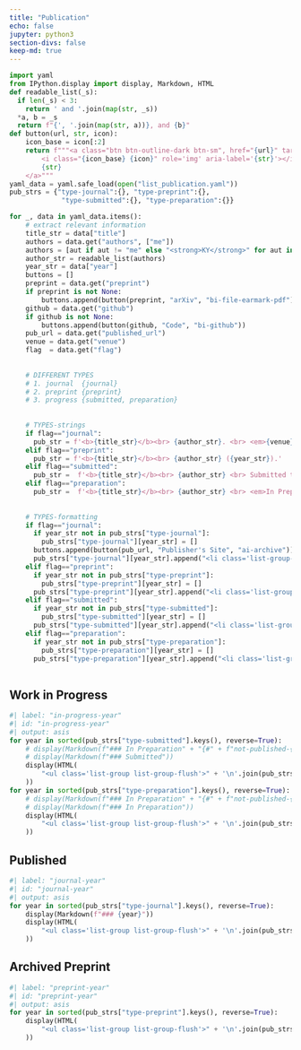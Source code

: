 ```yaml
---
title: "Publication"
echo: false
jupyter: python3
section-divs: false
keep-md: true
---
```


<!-- # flags -->
<!-- #   - journal   : Peer-Reviewed Articles -->
<!-- #   - preprint  : preprints (not published) -->
<!-- #   - progress  : in-progress / submitted & preparation -->
<!-- #       - submitted   : work in progress -->
<!-- #       - preparation : in preparation -->

```python
import yaml
from IPython.display import display, Markdown, HTML
def readable_list(_s):
  if len(_s) < 3:
    return ' and '.join(map(str, _s))
  *a, b = _s
  return f"{', '.join(map(str, a))}, and {b}"
def button(url, str, icon):
    icon_base = icon[:2]
    return f"""<a class="btn btn-outline-dark btn-sm", href="{url}" target="_blank" rel="noopener noreferrer">
        <i class="{icon_base} {icon}" role='img' aria-label='{str}'></i>
        {str}
    </a>"""
yaml_data = yaml.safe_load(open("list_publication.yaml"))
pub_strs = {"type-journal":{}, "type-preprint":{}, 
             "type-submitted":{}, "type-preparation":{}}

for _, data in yaml_data.items():
    # extract relevant information
    title_str = data["title"]
    authors = data.get("authors", ["me"])
    authors = [aut if aut != "me" else "<strong>KY</strong>" for aut in authors]
    author_str = readable_list(authors)
    year_str = data["year"]
    buttons = []
    preprint = data.get("preprint")
    if preprint is not None:
        buttons.append(button(preprint, "arXiv", "bi-file-earmark-pdf"))
    github = data.get("github")
    if github is not None:
        buttons.append(button(github, "Code", "bi-github"))
    pub_url = data.get("published_url")
    venue = data.get("venue")
    flag  = data.get("flag")
    
    
    # DIFFERENT TYPES
    # 1. journal  {journal}
    # 2. preprint {preprint}
    # 3. progress {submitted, preparation}
    
    
    # TYPES-strings
    if flag=="journal":
      pub_str = f'<b>{title_str}</b><br> {author_str}. <br> <em>{venue}</em> ({year_str}).'
    elif flag=="preprint":
      pub_str = f'<b>{title_str}</b><br> {author_str} ({year_str}).'
    elif flag=="submitted":
      pub_str =  f'<b>{title_str}</b><br> {author_str} <br> Submitted to <em>{venue}</em>.'
    elif flag=="preparation":
      pub_str =  f'<b>{title_str}</b><br> {author_str} <br> <em>In Preparation.</em>'
      
      
    # TYPES-formatting
    if flag=="journal":
      if year_str not in pub_strs["type-journal"]:
        pub_strs["type-journal"][year_str] = []
      buttons.append(button(pub_url, "Publisher's Site", "ai-archive"))
      pub_strs["type-journal"][year_str].append("<li class='list-group-item'>" + pub_str + "<br>" + " ".join(buttons) + "</li>")
    elif flag=="preprint":
      if year_str not in pub_strs["type-preprint"]:
        pub_strs["type-preprint"][year_str] = []
      pub_strs["type-preprint"][year_str].append("<li class='list-group-item'>" + pub_str + "<br>" + " ".join(buttons) + "</li>")
    elif flag=="submitted":
      if year_str not in pub_strs["type-submitted"]:
        pub_strs["type-submitted"][year_str] = []
      pub_strs["type-submitted"][year_str].append("<li class='list-group-item'>" + pub_str + "<br>" + " ".join(buttons) + "</li>")
    elif flag=="preparation":
      if year_str not in pub_strs["type-preparation"]:
        pub_strs["type-preparation"][year_str] = []
      pub_strs["type-preparation"][year_str].append("<li class='list-group-item'>" + pub_str + "<br>" + " ".join(buttons) + "</li>")
        
```

## Work in Progress

```python
#| label: "in-progress-year"
#| id: "in-progress-year"
#| output: asis
for year in sorted(pub_strs["type-submitted"].keys(), reverse=True):
    # display(Markdown(f"### In Preparation" + "{#" + f"not-published-{year}" + "}"))
    # display(Markdown(f"### Submitted"))
    display(HTML(
        "<ul class='list-group list-group-flush'>" + '\n'.join(pub_strs["type-submitted"][year]) + "</ul>"
    ))
for year in sorted(pub_strs["type-preparation"].keys(), reverse=True):
    # display(Markdown(f"### In Preparation" + "{#" + f"not-published-{year}" + "}"))
    # display(Markdown(f"### In Preparation"))
    display(HTML(
        "<ul class='list-group list-group-flush'>" + '\n'.join(pub_strs["type-preparation"][year]) + "</ul>"
    ))
```


## Published

```python
#| label: "journal-year"
#| id: "journal-year"
#| output: asis
for year in sorted(pub_strs["type-journal"].keys(), reverse=True):
    display(Markdown(f"### {year}"))
    display(HTML(
        "<ul class='list-group list-group-flush'>" + '\n'.join(pub_strs["type-journal"][year]) + "</ul>"
    ))
```

## Archived Preprint

```python
#| label: "preprint-year"
#| id: "preprint-year"
#| output: asis
for year in sorted(pub_strs["type-preprint"].keys(), reverse=True):
    display(HTML(
        "<ul class='list-group list-group-flush'>" + '\n'.join(pub_strs["type-preprint"][year]) + "</ul>"
    ))
```
